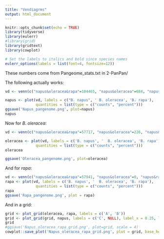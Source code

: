 ---
title: "Vendiagrms"
output: html_document
---

```{r setup, include=FALSE}
knitr::opts_chunk$set(echo = TRUE)
library(tidyverse)
library(eulerr)
#library(grid)
library(gridtext)
library(cowplot)

# Set the labels to italics and bold since species names
eulerr_options(labels = list(font=4, fontsize=12))
```

These numbers come from Pangeome_stats.txt in 2-PanPan/

The following actually works:
```{r}
vd <- venn(c("napus&oleracea&rapa"=104465, "napus&oleracea"=684, "napus&rapa"=2512, "oleracea&rapa"=0, napus=955, rapa=0, oleracea=0))

napus <- plot(vd, labels = c("B. napus", ' B. oleracea', 'B. rapa'),
              quantities = list(type = c("counts", "percent")))
ggsave('Napus_pangenome.png', plot=napus)
napus
```

Now for *B. oleracea*:

```{r}
vd <- venn(c("napus&oleracea&rapa"=57717, "napus&oleracea"=226, "napus&rapa"=0, "oleracea&rapa"=12, napus=0, rapa=0, oleracea=360))

oleracea <- plot(vd, labels = c('B. napus', '  B. oleracea', 'B. rapa'),
              quantities = list(type = c("counts", "percent")))
oleracea

ggsave('Oleracea_pangenome.png', plot=oleracea)
```

And for *rapa*:

```{r}
vd <- venn(c("napus&oleracea&rapa"=57941, "napus&oleracea"=0, "napus&rapa"=1198, "oleracea&rapa"=16, napus=0, rapa=711, oleracea=0))
rapa <- plot(vd, labels = c('B. napus', '  B. oleracea', 'B. rapa'),
              quantities = list(type = c("counts", "percent")))
rapa
ggsave('Rapa_pangenome.png', plot = rapa)

```

And in a grid:
```{r}
grid <- plot_grid(oleracea, rapa, labels = c('A', 'B'))
grid <- plot_grid(grid, napus, labels = c('C', NULL), label_x = 0.25, label_y = -0.2, vjust = -0.5, nrow=2)
grid
#ggsave('Napus_oleracea_rapa_grid.png', plot=grid, scale = 4)
cowplot::save_plot('Napus_oleracea_rapa_grid.png', plot = grid, base_height = 8)
```
